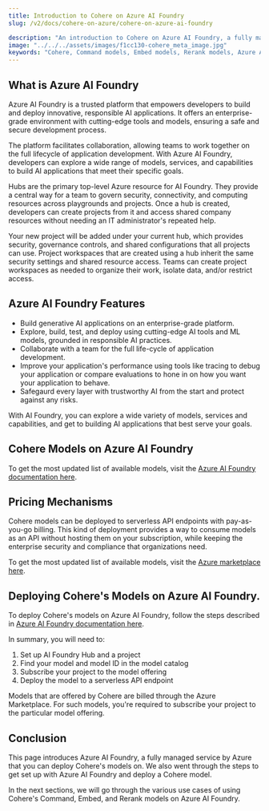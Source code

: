 ```yaml
---
title: Introduction to Cohere on Azure AI Foundry
slug: /v2/docs/cohere-on-azure/cohere-on-azure-ai-foundry

description: "An introduction to Cohere on Azure AI Foundry, a fully managed service by Azure (API v2)."
image: "../../../assets/images/f1cc130-cohere_meta_image.jpg"  
keywords: "Cohere, Command models, Embed models, Rerank models, Azure AI Foundry"
---
```


## What is Azure AI Foundry

Azure AI Foundry is a trusted platform that empowers developers to build and deploy innovative, responsible AI applications. It offers an enterprise-grade environment with cutting-edge tools and models, ensuring a safe and secure development process.

The platform facilitates collaboration, allowing teams to work together on the full lifecycle of application development. With Azure AI Foundry, developers can explore a wide range of models, services, and capabilities to build AI applications that meet their specific goals.

Hubs are the primary top-level Azure resource for AI Foundry. They provide a central way for a team to govern security, connectivity, and computing resources across playgrounds and projects. Once a hub is created, developers can create projects from it and access shared company resources without needing an IT administrator's repeated help.

Your new project will be added under your current hub, which provides security, governance controls, and shared configurations that all projects can use. Project workspaces that are created using a hub inherit the same security settings and shared resource access. Teams can create project workspaces as needed to organize their work, isolate data, and/or restrict access.

## Azure AI Foundry Features

- Build generative AI applications on an enterprise-grade platform.
- Explore, build, test, and deploy using cutting-edge AI tools and ML models, grounded in responsible AI practices.
- Collaborate with a team for the full life-cycle of application development.
- Improve your application's performance using tools like tracing to debug your application or compare evaluations to hone in on how you want your application to behave.
- Safegaurd every layer with trustworthy AI from the start and protect against any risks.

With AI Foundry, you can explore a wide variety of models, services and capabilities, and get to building AI applications that best serve your goals.

## Cohere Models on Azure AI Foundry

To get the most updated list of available models, visit the [Azure AI Foundry documentation here](https://learn.microsoft.com/en-us/azure/ai-studio/how-to/deploy-models-cohere-command?tabs=cohere-command-r-plus-08-2024&pivots=programming-language-python).

## Pricing Mechanisms

Cohere models can be deployed to serverless API endpoints with pay-as-you-go billing. This kind of deployment provides a way to consume models as an API without hosting them on your subscription, while keeping the enterprise security and compliance that organizations need.

To get the most updated list of available models, visit the [Azure marketplace here](https://azuremarketplace.microsoft.com/en-us/marketplace/apps?page=1&search=cohere).

## Deploying Cohere's Models on Azure AI Foundry. 

To deploy Cohere's models on Azure AI Foundry, follow the steps described in [Azure AI Foundry  documentation here](https://learn.microsoft.com/en-us/azure/ai-studio/how-to/deploy-models-serverless?tabs=azure-ai-studio).

In summary, you will need to:

1. Set up AI Foundry Hub and a project
2. Find your model and model ID in the model catalog
3. Subscribe your project to the model offering
4. Deploy the model to a serverless API endpoint

Models that are offered by Cohere are billed through the Azure Marketplace. For such models, you're required to subscribe your project to the particular model offering.  

## Conclusion

This page introduces Azure AI Foundry, a fully managed service by Azure that you can deploy Cohere's models on. We also went through the steps to get set up with Azure AI Foundry and deploy a Cohere model.

In the next sections, we will go through the various use cases of using Cohere's Command, Embed, and Rerank models on Azure AI Foundry.
